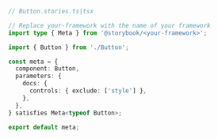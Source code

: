 ```ts
// Button.stories.ts|tsx

// Replace your-framework with the name of your framework
import type { Meta } from '@storybook/<your-framework>';

import { Button } from './Button';

const meta = {
  component: Button,
  parameters: {
    docs: {
      controls: { exclude: ['style'] },
    },
  },
} satisfies Meta<typeof Button>;

export default meta;
```
